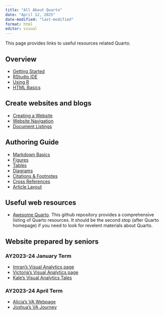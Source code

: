 ```yaml
---
title: "All About Quarto"
date: "April 12, 2025"
date-modified: "last-modified"
format: html
editor: visual
---
```


This page provides links to useful resources related Quarto.

## Overview

-   [Getting Started](https://quarto.org/docs/get-started/)
-   [RStudio IDE](https://quarto.org/docs/tools/rstudio.html)
-   [Using R](https://quarto.org/docs/computations/r.html)
-   [HTML Basics](https://quarto.org/docs/output-formats/html-basics.html)

## Create websites and blogs

-   [Creating a Website](https://quarto.org/docs/websites/)
-   [Website Navigation](https://quarto.org/docs/websites/website-navigation.html)
-   [Document Listings](https://quarto.org/docs/websites/website-listings.html)

## Authoring Guide

-   [Markdown Basics](https://quarto.org/docs/authoring/markdown-basics.html)
-   [Figures](https://quarto.org/docs/authoring/figures.html)
-   [Tables](https://quarto.org/docs/authoring/tables.html)
-   [Diagrams](https://quarto.org/docs/authoring/diagrams.html)
-   [Citations & Footnotes](https://quarto.org/docs/authoring/footnotes-and-citations.html)
-   [Cross References](https://quarto.org/docs/authoring/cross-references.html)
-   [Article Layout](https://quarto.org/docs/authoring/article-layout.html)

## Useful web resources

-   [Awesome Quarto](https://github.com/mcanouil/awesome-quarto#featured-new-releases). This github repository provides a comprehensive listing of Quarto resources. It should be the second stop (after Quarto homepage) if you need to look for revelent materials about Quarto.

## Website prepared by seniors

### AY2023-24 January Term

-   [Imran’s Visual Analytics page](https://imranmi-isss608-jan24.netlify.app/)
-   [Victoria's Visual Analytics page](https://iss608-vaa-victorianeo.netlify.app/)
-   [Kale's Visual Analytics Tales](https://akalestale.netlify.app/)

### AY2023-24 April Term

-   [Alicia's VA Webpage](https://lnealicia-isss608.netlify.app/)
-   [Joshua's VA Journey](https://joshuaisaiah.netlify.app/)
